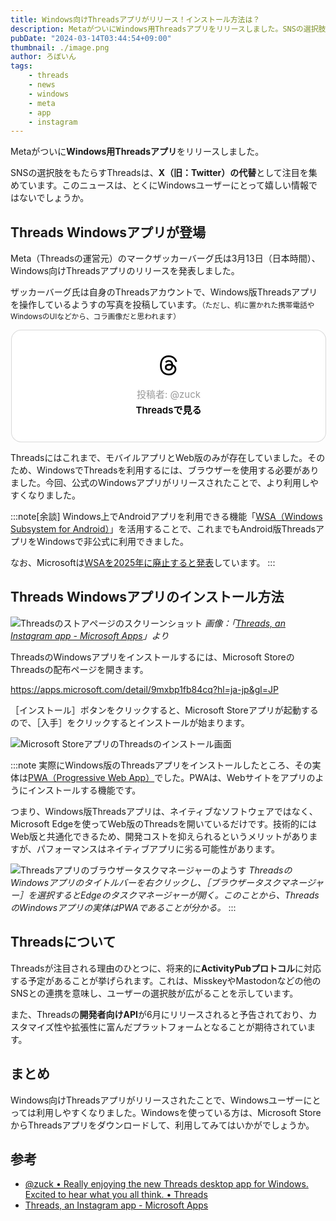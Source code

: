 ```yaml
---
title: Windows向けThreadsアプリがリリース！インストール方法は？
description: MetaがついにWindows用Threadsアプリをリリースしました。SNSの選択肢をもたらすThreadsは、X（旧：Twitter）の代替として注目を集めています。このニュースは、とくにWindowsユーザーにとって嬉しい情報ではないでしょうか。
pubDate: "2024-03-14T03:44:54+09:00"
thumbnail: ./image.png
author: ろぼいん
tags:
    - threads
    - news
    - windows
    - meta
    - app
    - instagram
---
```



Metaがついに**Windows用Threadsアプリ**をリリースしました。

SNSの選択肢をもたらすThreadsは、**X（旧：Twitter）の代替**として注目を集めています。このニュースは、とくにWindowsユーザーにとって嬉しい情報ではないでしょうか。

## Threads Windowsアプリが登場

Meta（Threadsの運営元）のマークザッカーバーグ氏は3月13日（日本時間）、Windows向けThreadsアプリのリリースを発表しました。

ザッカーバーグ氏は自身のThreadsアカウントで、Windows版Threadsアプリを操作しているようすの写真を投稿しています。<small>（ただし、机に置かれた携帯電話やWindowsのUIなどから、コラ画像だと思われます）</small>

<blockquote class="text-post-media" data-text-post-permalink="https://www.threads.net/@zuck/post/C4dPc4XrCcx" data-text-post-version="0" id="ig-tp-C4dPc4XrCcx" style=" background:#FFF; border-width: 1px; border-style: solid; border-color: #00000026; border-radius: 16px; max-width:540px; margin: 1px; min-width:270px; padding:0; width:99.375%; width:-webkit-calc(100% - 2px); width:calc(100% - 2px);"> <a href="https://www.threads.net/@zuck/post/C4dPc4XrCcx" style=" background:#FFFFFF; line-height:0; padding:0 0; text-align:center; text-decoration:none; width:100%; font-family: -apple-system, BlinkMacSystemFont, sans-serif;" target="_blank"> <div style=" padding: 40px; display: flex; flex-direction: column; align-items: center;"><div style=" display:block; height:32px; width:32px; padding-bottom:20px;"> <svg aria-label="Threads" height="32px" role="img" viewBox="0 0 192 192" width="32px" xmlns="http://www.w3.org/2000/svg"> <path d="M141.537 88.9883C140.71 88.5919 139.87 88.2104 139.019 87.8451C137.537 60.5382 122.616 44.905 97.5619 44.745C97.4484 44.7443 97.3355 44.7443 97.222 44.7443C82.2364 44.7443 69.7731 51.1409 62.102 62.7807L75.881 72.2328C81.6116 63.5383 90.6052 61.6848 97.2286 61.6848C97.3051 61.6848 97.3819 61.6848 97.4576 61.6855C105.707 61.7381 111.932 64.1366 115.961 68.814C118.893 72.2193 120.854 76.925 121.825 82.8638C114.511 81.6207 106.601 81.2385 98.145 81.7233C74.3247 83.0954 59.0111 96.9879 60.0396 116.292C60.5615 126.084 65.4397 134.508 73.775 140.011C80.8224 144.663 89.899 146.938 99.3323 146.423C111.79 145.74 121.563 140.987 128.381 132.296C133.559 125.696 136.834 117.143 138.28 106.366C144.217 109.949 148.617 114.664 151.047 120.332C155.179 129.967 155.42 145.8 142.501 158.708C131.182 170.016 117.576 174.908 97.0135 175.059C74.2042 174.89 56.9538 167.575 45.7381 153.317C35.2355 139.966 29.8077 120.682 29.6052 96C29.8077 71.3178 35.2355 52.0336 45.7381 38.6827C56.9538 24.4249 74.2039 17.11 97.0132 16.9405C119.988 17.1113 137.539 24.4614 149.184 38.788C154.894 45.8136 159.199 54.6488 162.037 64.9503L178.184 60.6422C174.744 47.9622 169.331 37.0357 161.965 27.974C147.036 9.60668 125.202 0.195148 97.0695 0H96.9569C68.8816 0.19447 47.2921 9.6418 32.7883 28.0793C19.8819 44.4864 13.2244 67.3157 13.0007 95.9325L13 96L13.0007 96.0675C13.2244 124.684 19.8819 147.514 32.7883 163.921C47.2921 182.358 68.8816 191.806 96.9569 192H97.0695C122.03 191.827 139.624 185.292 154.118 170.811C173.081 151.866 172.51 128.119 166.26 113.541C161.776 103.087 153.227 94.5962 141.537 88.9883ZM98.4405 129.507C88.0005 130.095 77.1544 125.409 76.6196 115.372C76.2232 107.93 81.9158 99.626 99.0812 98.6368C101.047 98.5234 102.976 98.468 104.871 98.468C111.106 98.468 116.939 99.0737 122.242 100.233C120.264 124.935 108.662 128.946 98.4405 129.507Z" /></svg></div> <div style=" font-size: 15px; line-height: 21px; color: #999999; font-weight: 400; padding-bottom: 4px; "> 投稿者: @zuck</div> <div style=" font-size: 15px; line-height: 21px; color: #000000; font-weight: 600; "> Threadsで見る</div></div></a></blockquote>
<script async src="https://www.threads.net/embed.js"></script>

Threadsにはこれまで、モバイルアプリとWeb版のみが存在していました。そのため、WindowsでThreadsを利用するには、ブラウザーを使用する必要がありました。今回、公式のWindowsアプリがリリースされたことで、より利用しやすくなりました。

:::note[余談]
Windows上でAndroidアプリを利用できる機能「[WSA（Windows Subsystem for Android）](https://learn.microsoft.com/ja-jp/windows/android/wsa/)」を活用することで、これまでもAndroid版ThreadsアプリをWindowsで非公式に利用できました。

なお、Microsoftは[WSAを2025年に廃止すると発表](https://www.itmedia.co.jp/mobile/articles/2403/07/news179.html)しています。
:::

## Threads Windowsアプリのインストール方法

![Threadsのストアページのスクリーンショット](./image.png)
*画像：「[Threads, an Instagram app - Microsoft Apps](https://apps.microsoft.com/detail/9mxbp1fb84cq?hl=ja-jp&gl=JP)」より*

ThreadsのWindowsアプリをインストールするには、Microsoft StoreのThreadsの配布ページを開きます。

https://apps.microsoft.com/detail/9mxbp1fb84cq?hl=ja-jp&gl=JP

［インストール］ボタンをクリックすると、Microsoft Storeアプリが起動するので、［入手］をクリックするとインストールが始まります。

![Microsoft StoreアプリのThreadsのインストール画面](./image-1.png)

:::note
実際にWindows版のThreadsアプリをインストールしたところ、その実体は[PWA（Progressive Web App）](https://developer.mozilla.org/ja/docs/Web/Progressive_web_apps)でした。PWAは、Webサイトをアプリのようにインストールする機能です。

つまり、Windows版Threadsアプリは、ネイティブなソフトウェアではなく、Microsoft Edgeを使ってWeb版のThreadsを開いているだけです。技術的にはWeb版と共通化できるため、開発コストを抑えられるというメリットがありますが、パフォーマンスはネイティブアプリに劣る可能性があります。

![Threadsアプリのブラウザータスクマネージャーのようす](./image-2.png)
*ThreadsのWindowsアプリのタイトルバーを右クリックし、［ブラウザータスクマネージャー］を選択するとEdgeのタスクマネージャーが開く。このことから、ThreadsのWindowsアプリの実体はPWAであることが分かる。*
:::

## Threadsについて

Threadsが注目される理由のひとつに、将来的に**ActivityPubプロトコル**に対応する予定があることが挙げられます。これは、MisskeyやMastodonなどの他のSNSとの連携を意味し、ユーザーの選択肢が広がることを示しています。

また、Threadsの**開発者向けAPI**が6月にリリースされると予告されており、カスタマイズ性や拡張性に富んだプラットフォームとなることが期待されています。

<ArticleCard link="/article/2024/03/02/threads-api-to-be-generally-available-by-june/" />

## まとめ

Windows向けThreadsアプリがリリースされたことで、Windowsユーザーにとっては利用しやすくなりました。Windowsを使っている方は、Microsoft StoreからThreadsアプリをダウンロードして、利用してみてはいかがでしょうか。

## 参考

- [@zuck • Really enjoying the new Threads desktop app for Windows. Excited to hear what you all think. • Threads](https://www.threads.net/@zuck/post/C4dPc4XrCcx)
- [Threads, an Instagram app - Microsoft Apps](https://apps.microsoft.com/detail/9mxbp1fb84cq?hl=ja-jp&gl=JP)

